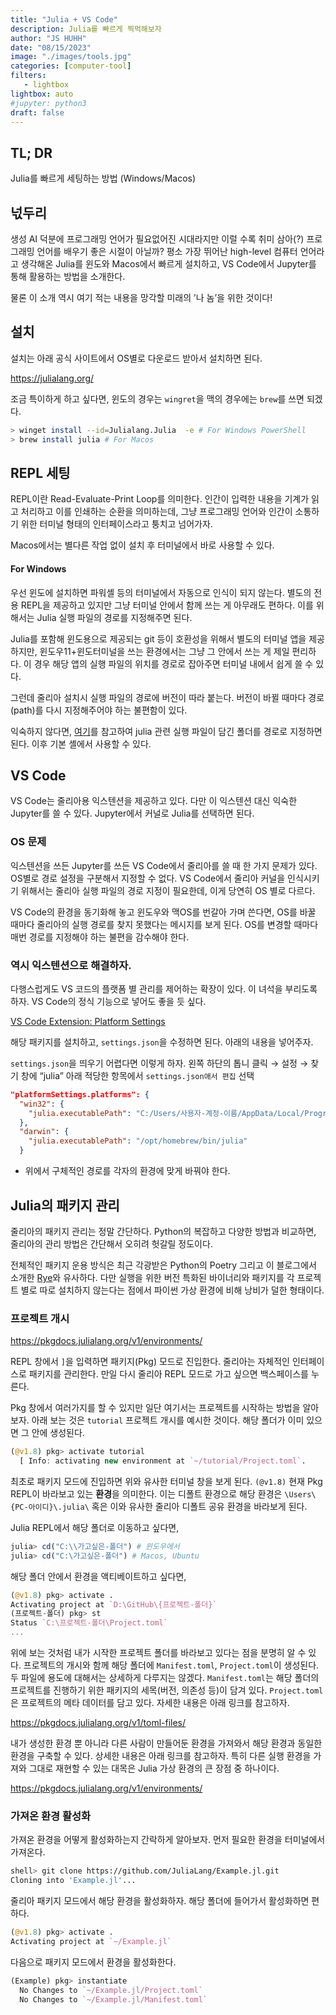 ```yaml
---
title: "Julia + VS Code" 
description: Julia를 빠르게 찍먹해보자 
author: "JS HUHH"
date: "08/15/2023"
image: "./images/tools.jpg"
categories: [computer-tool]
filters:
   - lightbox
lightbox: auto
#jupyter: python3
draft: false
---
```


## TL; DR
Julia를 빠르게 세팅하는 방법 (Windows/Macos)

## 넋두리 
생성 AI 덕분에 프로그래밍 언어가 필요없어진 시대라지만 이럴 수록 취미 삼아(?) 프로그래밍 언어를 배우기 좋은 시절이 아닐까? 평소 가장 뛰어난 high-level 컴퓨터 언어라고 생각해온 Julia를 윈도와 Macos에서 빠르게 설치하고, VS Code에서 Jupyter를 통해 활용하는 방법을 소개한다. 

물론 이 소개 역시 여기 적는 내용을 망각할 미래의 '나 놈'을 위한 것이다!  

## 설치 
설치는 아래 공식 사이트에서 OS별로 다운로드 받아서 설치하면 된다. 

<https://julialang.org/>

조금 특이하게 하고 싶다면, 윈도의 경우는 `wingret`을 맥의 경우에는 `brew`를 쓰면 되겠다. 

```bash
> winget install --id=Julialang.Julia  -e # For Windows PowerShell
> brew install julia # For Macos 
```

## REPL 세팅  

REPL이란 Read-Evaluate-Print Loop를 의미한다. 인간이 입력한 내용을 기계가 읽고 처리하고 이를 인쇄하는 순환을 의미하는데, 그냥 프로그래밍 언어와 인간이 소통하기 위한 터미널 형태의 인터페이스라고 퉁치고 넘어가자. 

Macos에서는 별다른 작업 없이 설치 후 터미널에서 바로 사용할 수 있다. 

#### For Windows 

우선 윈도에 설치하면 파워셸 등의 터미널에서 자동으로 인식이 되지 않는다. 별도의 전용 REPL을 제공하고 있지만 그냥 터미널 안에서 함께 쓰는 게 아무래도 편하다. 이를 위해서는 Julia 실행 파일의 경로를 지정해주면 된다. 

:::{.column-margin}
Julia를 포함해 윈도용으로 제공되는 git 등이 호환성을 위해서 별도의 터미널 앱을 제공하지만, 윈도우11+윈도터미널을 쓰는 환경에서는 그냥 그 안에서 쓰는 게 제일 편리하다. 이 경우 해당 앱의 실행 파일의 위치를 경로로 잡아주면 터미널 내에서 쉽게 쓸 수 있다. 
:::

그런데 줄리아 설치시 실행 파일의 경로에 버전이 따라 붙는다. 버전이 바뀔 때마다 경로(path)를 다시 지정해주어야 하는 불편함이 있다. 

익숙하지 않다면, [여기](https://toopyo.tistory.com/entry/Windows-environment-variable-path-pathext)를 참고하여 julia 관련 실행 파일이 담긴 폴더를 경로로 지정하면 된다. 이후 기본 셸에서 사용할 수 있다. 

## VS Code

VS Code는 줄리아용 익스텐션을 제공하고 있다. 다만 이 익스텐션 대신 익숙한 Jupyter를 쓸 수 있다. Jupyter에서 커널로 Julia를 선택하면 된다. 

### OS 문제 

익스텐션을 쓰든 Jupyter를 쓰든 VS Code에서 줄리아를 쓸 때 한 가지 문제가 있다. OS별로 경로 설정을 구분해서 지정할 수 없다. VS Code에서 줄리아 커널을 인식시키기 위해서는 줄리아 실행 파일의 경로 지정이 필요한데, 이게 당연히 OS 별로 다르다. 

VS Code의 환경을 동기화해 놓고 윈도우와 맥OS를 번갈아 가며 쓴다면,  OS를 바꿀 때마다 줄리아의 실행 경로를 찾지 못했다는 메시지를 보게 된다. OS를 변경할 때마다 매번 경로를 지정해야 하는 불편을 감수해야 한다. 

### 역시 익스텐션으로 해결하자. 

다행스럽게도 VS 코드의 플랫폼 별 관리를 제어하는 확장이 있다. 이 녀석을 부리도록 하자. VS Code의 정식 기능으로 넣어도 좋을 듯 싶다. 

[VS Code Extension: Platform Settings](https://marketplace.visualstudio.com/items?itemName=runarsf.platform-settings)

해당 패키지를 설치하고, `settings.json`을 수정하면 된다. 아래의 내용을 넣어주자. 

:::{.column-margin}
`settings.json`을 띄우기 어렵다면 이렇게 하자. 
왼쪽 하단의 톱니 클릭 &rarr; 설정 &rarr; 찾기 창에 "julia" 아래 적당한 항목에서 `settings.json애서 편집` 선택
:::

```json
"platformSettings.platforms": {
  "win32": {
    "julia.executablePath": "C:/Users/사용자-계정-이름/AppData/Local/Programs/Julia-1.9.2/bin/julia.exe"
  },
  "darwin": {
    "julia.executablePath": "/opt/homebrew/bin/julia"
  }
```

- 위에서 구체적인 경로를 각자의 환경에 맞게 바꿔야 한다. 

## Julia의 패키지 관리

줄리아의 패키지 관리는 정말 간단하다. Python의 복잡하고 다양한 방법과 비교하면, 줄리아의 관리 방법은 간단해서 오히려 헛갈릴 정도이다. 

전체적인 패키지 운용 방식은 최근 각광받은 Python의 Poetry 그리고 이 블로그에서 소개한 [Rye](https://rye-up.com/)와 유사하다. 다만 실행을 위한 버전 특화된 바이너리와 패키지를 각 프로젝트 별로 따로 설치하지 않는다는 점에서 파이썬 가상 환경에 비해 낭비가 덜한 형태이다. 

### 프로젝트 개시 

<https://pkgdocs.julialang.org/v1/environments/>

REPL 창에서 `]`을 입력하면 패키지(Pkg) 모드로 진입한다. 줄리아는 자체적인 인터페이스로 패키지를 관리한다. 만일 다시 줄리아 REPL 모드로 가고 싶으면 백스페이스를 누른다. 

Pkg 창에서 여러가지를 할 수 있지만 일단 여기서는 프로젝트를 시작하는 방법을 알아보자. 아래 보는 것은 `tutorial` 프로젝트 개시를 예시한 것이다. 해당 폴더가 이미 있으면 그 안에 생성된다. 

```julia
(@v1.8) pkg> activate tutorial
  [ Info: activating new environment at `~/tutorial/Project.toml`.
```

최초로 패키지 모드에 진입하면 위와 유사한 터미널 창을 보게 된다. `(@v1.8)` 현재 Pkg REPL이 바라보고 있는 **환경**을 의미한다. 이는 디폴트 환경으로 해당 환경은 `\Users\{PC-아이디}\.julia\` 혹은 이와 유사한 줄리아 디폴트 공유 환경을 바라보게 된다.

Julia REPL에서 해당 폴더로 이동하고 싶다면,

```julia
julia> cd("C:\\가고싶은-폴더") # 윈도우에서 
julia> cd("C:\가고싶은-폴더") # Macos, Ubuntu 
```

해당 폴더 안에서 환경을 액티베이트하고 싶다면,

```julia
(@v1.8) pkg> activate .
Activating project at `D:\GitHub\{프로젝트-폴더}`
(프로젝트-폴더) pkg> st
Status `C:\프로젝트-폴더\Project.toml`
...
```
위에 보는 것처럼 내가 시작한 프로젝트 폴더를 바라보고 있다는 점을 분명히 알 수 있다. 프로젝트의 개시와 함께 해당 폴더에 `Manifest.toml`, `Project.toml`이 생성된다. 두 파일에 용도에 대해서는 상세하게 다루지는 않겠다. `Manifest.toml`는 해당 폴더의 프로젝트를 진행하기 위한 패키지의 세목(버전, 의존성 등)이 담겨 있다. `Project.toml`은 프로젝트의 메타 데이터를 담고 있다. 자세한 내용은 아래 링크를 참고하자. 

<https://pkgdocs.julialang.org/v1/toml-files/>

내가 생성한 환경 뿐 아니라 다른 사람이 만들어둔 환경을 가져와서 해당 환경과 동일한 환경을 구축할 수 있다. 상세한 내용은 아래 링크를 참고하자. 특히 다른 실행 환경을 가져와 그대로 재현할 수 있는 대목은 Julia 가상 환경의 큰 장점 중 하나이다.  

<https://pkgdocs.julialang.org/v1/environments/>


### 가져온 환경 활성화 

가져온 환경을 어떻게 활성화하는지 간락하게 알아보자. 먼저 필요한 환경을 터미널에서 가져온다. 

```bash
shell> git clone https://github.com/JuliaLang/Example.jl.git
Cloning into 'Example.jl'...
```

줄리아 패키지 모드에서 해당 환경을 활성화하자. 해당 폴더에 들어가서 활성화하면 편하다. 

```julia
(@v1.8) pkg> activate .
Activating project at `~/Example.jl`
```

다음으로 패키지 모드에서 환경을 활성화한다. 

```julia
(Example) pkg> instantiate
  No Changes to `~/Example.jl/Project.toml`
  No Changes to `~/Example.jl/Manifest.toml`
```
